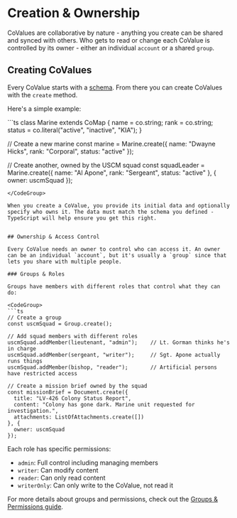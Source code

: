 

# Creation & Ownership

CoValues are collaborative by nature - anything you create can be shared and synced with others. Who gets to read or change each CoValue is controlled by its owner - either an individual `account` or a shared `group`.

## Creating CoValues

Every CoValue starts with a [schema](/docs/schemas/covalues#start-your-app-with-a-schema). From there you can create CoValues with the `create` method. 

Here's a simple example:

<CodeGroup>
```ts
class Marine extends CoMap {
  name = co.string;
  rank = co.string;
  status = co.literal("active", "inactive", "KIA");
}

// Create a new marine
const marine = Marine.create({ 
  name: "Dwayne Hicks",
  rank: "Corporal",
  status: "active"
});

// Create another, owned by the USCM squad
const squadLeader = Marine.create({
  name: "Al Apone",
  rank: "Sergeant",
  status: "active"
}, {
  owner: uscmSquad
});
```
</CodeGroup>

When you create a CoValue, you provide its initial data and optionally specify who owns it. The data must match the schema you defined - TypeScript will help ensure you get this right.


## Ownership & Access Control

Every CoValue needs an owner to control who can access it. An owner can be an individual `account`, but it's usually a `group` since that lets you share with multiple people.

### Groups & Roles

Groups have members with different roles that control what they can do:

<CodeGroup>
```ts
// Create a group
const uscmSquad = Group.create();

// Add squad members with different roles
uscmSquad.addMember(lieutenant, "admin");    // Lt. Gorman thinks he's in charge
uscmSquad.addMember(sergeant, "writer");     // Sgt. Apone actually runs things
uscmSquad.addMember(bishop, "reader");       // Artificial persons have restricted access

// Create a mission brief owned by the squad
const missionBrief = Document.create({
  title: "LV-426 Colony Status Report",
  content: "Colony has gone dark. Marine unit requested for investigation.",
  attachments: ListOfAttachments.create([])
}, {
  owner: uscmSquad
});
```
</CodeGroup>

Each role has specific permissions:
- `admin`: Full control including managing members
- `writer`: Can modify content
- `reader`: Can only read content
- `writerOnly`: Can only write to the CoValue, not read it

For more details about groups and permissions, check out the [Groups & Permissions guide](/docs/groups/permissions).
